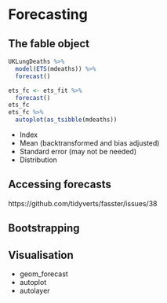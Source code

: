 # Forecasting {#forecast}

## The fable object

```r
UKLungDeaths %>% 
  model(ETS(mdeaths)) %>% 
  forecast()
```

```r
ets_fc <- ets_fit %>% 
  forecast()
ets_fc
ets_fc %>% 
  autoplot(as_tsibble(mdeaths))
```


* Index
* Mean (backtransformed and bias adjusted)
* Standard error (may not be needed)
* Distribution

## Accessing forecasts
https://github.com/tidyverts/fasster/issues/38

## Bootstrapping

## Visualisation

* geom_forecast
* autoplot
* autolayer
